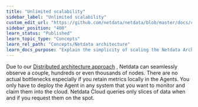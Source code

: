 ```yaml
---
title: "Unlimited scalability"
sidebar_label: "Unlimited scalability"
custom_edit_url: "https://github.com/netdata/netdata/blob/master/docs/concepts/netdata-architecture/unlimited-scalability.md"
sidebar_position: "400"
learn_status: "Published"
learn_topic_type: "Concepts"
learn_rel_path: "Concepts/Netdata architecture"
learn_docs_purpose: "Explain the simplicity of scaling the Netdata Arch to an infinite number of nodes"
---
```


Due to
our [Distributed architecture approach](/docs/nightly/concepts/netdata-architecture/distributed-data-architecture)
, Netdata can seamlessly observe a couple, hundreds or even thousands of nodes. There are no actual bottlenecks
especially if you retain metrics locally in the Agents. You only have to deploy the Agent in any system that you want to
monitor and claim them into the cloud. Netdata Cloud queries only slices of data when and if you request them on the
spot. 

